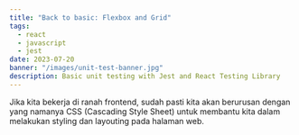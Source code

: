 ```yaml
---
title: "Back to basic: Flexbox and Grid"
tags:
  - react
  - javascript
  - jest
date: 2023-07-20
banner: "/images/unit-test-banner.jpg"
description: Basic unit testing with Jest and React Testing Library
---
```


Jika kita bekerja di ranah frontend, sudah pasti kita akan berurusan dengan yang namanya CSS (Cascading Style Sheet) untuk membantu kita dalam melakukan styling dan layouting pada halaman web.
